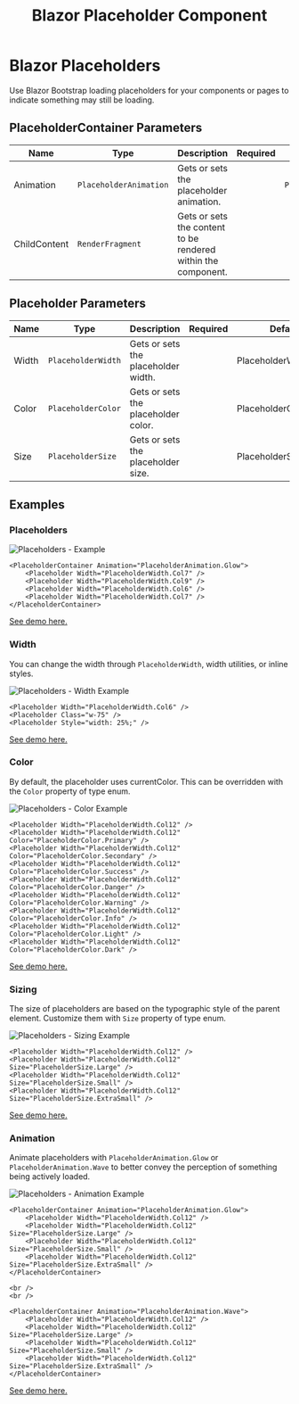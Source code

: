 ﻿---
title: Blazor Placeholder Component
description: Use Blazor Bootstrap loading placeholders for your components or pages to indicate something may still be loading. 
image: https://i.imgur.com/Mw13qfX.png

sidebar_label: Placeholders
sidebar_position: 17
---


# Blazor Placeholders

Use Blazor Bootstrap loading placeholders for your components or pages to indicate something may still be loading.

<CarbonAd />

## PlaceholderContainer Parameters

| Name | Type | Description | Required | Default |
|--|--|--|--|--|
| Animation | `PlaceholderAnimation` |  Gets or sets the placeholder animation. | | `PlaceholderAnimation.Glow` |
| ChildContent | `RenderFragment` | Gets or sets the content to be rendered within the component. | | |

## Placeholder Parameters

| Name | Type | Description | Required | Default |
|--|--|--|--|--|
| Width | `PlaceholderWidth` | Gets or sets the placeholder width. | | PlaceholderWidth.Col1 |
| Color | `PlaceholderColor` | Gets or sets the placeholder color. | | PlaceholderColor.None |
| Size | `PlaceholderSize` | Gets or sets the placeholder size. | | PlaceholderSize.None |

## Examples

### Placeholders

<img src="https://i.imgur.com/Mw13qfX.png" alt="Placeholders - Example" />

```cshtml showLineNumbers
<PlaceholderContainer Animation="PlaceholderAnimation.Glow">
    <Placeholder Width="PlaceholderWidth.Col7" />
    <Placeholder Width="PlaceholderWidth.Col9" />
    <Placeholder Width="PlaceholderWidth.Col6" />
    <Placeholder Width="PlaceholderWidth.Col7" />
</PlaceholderContainer>
```

[See demo here.](https://demos.blazorbootstrap.com/placeholders#examples)

### Width

You can change the width through `PlaceholderWidth`, width utilities, or inline styles.

<img src="https://i.imgur.com/JcLisSd.png" alt="Placeholders - Width Example" />

```cshtml showLineNumbers
<Placeholder Width="PlaceholderWidth.Col6" />
<Placeholder Class="w-75" />
<Placeholder Style="width: 25%;" />
```

[See demo here.](https://demos.blazorbootstrap.com/placeholders#width)

### Color

By default, the placeholder uses currentColor. This can be overridden with the `Color` property of type enum.

<img src="https://i.imgur.com/g8m05MQ.png" alt="Placeholders - Color Example" />

```cshtml showLineNumbers
<Placeholder Width="PlaceholderWidth.Col12" />
<Placeholder Width="PlaceholderWidth.Col12" Color="PlaceholderColor.Primary" />
<Placeholder Width="PlaceholderWidth.Col12" Color="PlaceholderColor.Secondary" />
<Placeholder Width="PlaceholderWidth.Col12" Color="PlaceholderColor.Success" />
<Placeholder Width="PlaceholderWidth.Col12" Color="PlaceholderColor.Danger" />
<Placeholder Width="PlaceholderWidth.Col12" Color="PlaceholderColor.Warning" />
<Placeholder Width="PlaceholderWidth.Col12" Color="PlaceholderColor.Info" />
<Placeholder Width="PlaceholderWidth.Col12" Color="PlaceholderColor.Light" />
<Placeholder Width="PlaceholderWidth.Col12" Color="PlaceholderColor.Dark" />
```

[See demo here.](https://demos.blazorbootstrap.com/placeholders#color)

### Sizing

The size of placeholders are based on the typographic style of the parent element. Customize them with `Size` property of type enum.

<img src="https://i.imgur.com/udkkloE.png" alt="Placeholders - Sizing Example" />

```cshtml showLineNumbers
<Placeholder Width="PlaceholderWidth.Col12" />
<Placeholder Width="PlaceholderWidth.Col12" Size="PlaceholderSize.Large" />
<Placeholder Width="PlaceholderWidth.Col12" Size="PlaceholderSize.Small" />
<Placeholder Width="PlaceholderWidth.Col12" Size="PlaceholderSize.ExtraSmall" />
```

[See demo here.](https://demos.blazorbootstrap.com/placeholders#sizing)

### Animation

Animate placeholders with `PlaceholderAnimation.Glow` or `PlaceholderAnimation.Wave` to better convey the perception of something being actively loaded.

<img src="https://i.imgur.com/loMuJzD.png" alt="Placeholders - Animation Example" />

```cshtml showLineNumbers
<PlaceholderContainer Animation="PlaceholderAnimation.Glow">
    <Placeholder Width="PlaceholderWidth.Col12" />
    <Placeholder Width="PlaceholderWidth.Col12" Size="PlaceholderSize.Large" />
    <Placeholder Width="PlaceholderWidth.Col12" Size="PlaceholderSize.Small" />
    <Placeholder Width="PlaceholderWidth.Col12" Size="PlaceholderSize.ExtraSmall" />
</PlaceholderContainer>

<br />
<br />

<PlaceholderContainer Animation="PlaceholderAnimation.Wave">
    <Placeholder Width="PlaceholderWidth.Col12" />
    <Placeholder Width="PlaceholderWidth.Col12" Size="PlaceholderSize.Large" />
    <Placeholder Width="PlaceholderWidth.Col12" Size="PlaceholderSize.Small" />
    <Placeholder Width="PlaceholderWidth.Col12" Size="PlaceholderSize.ExtraSmall" />
</PlaceholderContainer>
```

[See demo here.](https://demos.blazorbootstrap.com/placeholders#animation)